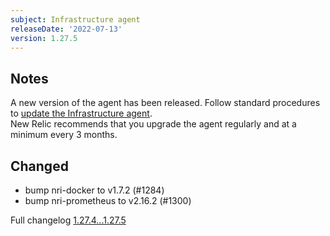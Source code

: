 ```yaml
---
subject: Infrastructure agent
releaseDate: '2022-07-13'
version: 1.27.5
---
```


## Notes
A new version of the agent has been released. Follow standard procedures to [update the Infrastructure agent](https://docs.newrelic.com/docs/infrastructure/install-configure-manage-infrastructure/update-or-uninstall/update-infrastructure-agent).  
New Relic recommends that you upgrade the agent regularly and at a minimum every 3 months.

## Changed
- bump nri-docker to v1.7.2 (#1284)
- bump nri-prometheus to v2.16.2 (#1300)

Full changelog [1.27.4...1.27.5](https://github.com/newrelic/infrastructure-agent/compare/1.27.4...1.27.5)
